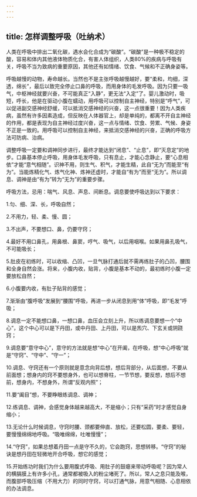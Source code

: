 ```yaml
---
---
---
```

title: 怎样调整呼吸（吐纳术）
---



人类在呼吸中排出二氧化碳，遇水会化合成为“碳酸”。“碳酸”是一种极不稳定的酸，容易和体内其他液体物质化合，有害人体组织，人类80%的疾病与呼吸有关，呼吸不当为致病的重要原因，其他还有如情绪、饮食、气候和不正确身姿等。

呼吸越慢的动物，寿命越长。当然也不是主张呼吸越慢越好，要“柔和，均细，深透，绵长”，最后以致完全停止口鼻的呼吸，而用身体的毛发呼吸。因为只要一吸气，中枢神经就要兴奋，不可能真正“入静”，更无法“入定”了。婴儿激动时，吸短，呼长，他是在驱动小腹在蠕动，用呼吸可以控制自主神经，特别是“呼气”，可以促进副交感神经舒缓，可以抵消交感神经的兴奋，这一点很重要！因为人类疾病，虽然有许多因素造成，但反映在人体器官上，却是单纯的，都离不开自主神经的作用，都是表现为自主神经过度兴奋，这一点与情绪、饮食、劳累、气候、身姿不正是一致的。用呼吸可以控制自主神经，来抵消交感神经的兴奋，正确的呼吸方法可防病、治病。

调整呼吸一定要和调神同步进行，最终才能达到“闭息”、“止息”，即“灭息定”的地步。口鼻基本停止呼吸，用身体毛发呼吸，只有息止，才能心念静止，要“心息相依”才能“意气相随”。识神不用，则生气、积气，才能生精，此自“无为”而能至“有为”。当能炼精化气、炼气化神、炼神还虚时，才能自“有为”而至“无为”。所以调息、调神是由“有为”转为“无为”的重要步骤。

呼吸方法，忌用：喘气、风息、声息、间断息。调息要使呼吸达到以下要求：

1.匀、细、深、长，呼吸自然；

2.不用力，轻、柔、慢、圆；

3.不出声，不要想口、鼻，仍要守窍；

4.最好不用口鼻孔，用鼻根、鼻窦，哼气、吸气，以后用咽喉。如果用鼻孔吸气，不可能吸长；

5.肚皮在初练时，可以收缩、凸凹，一旦气脉打通后就不需再练肚子的凸凹，腰围和全身自然会涨。将来，小腹内收，贴背，小腹是基本不动的，最初练时小腹一定要放松自然；

6.小腹要内收，有肚子贴背的感觉；

7.渐渐由“腹呼吸”发展到“腰围”呼吸，再进一步从闭息到用“体”呼吸，即“毛发”呼吸；

8.调息一定不能想口鼻，一想口鼻，血压会立刻上升，所以练调息要想一个“中心”，这个中心可以是下丹田，或中丹田、上丹田，可以是炁穴、下玄关或阴跷窍；

9.调息要“意守中心”，意守的方法就是想“中心”在开阖，在呼吸，想“中心呼吸”就是“守窍”、“守中”、“守一”；

10.调息、守窍还有一个原则就是意念向背后想，想后背部分，从后面想，不要从前面想；想身内的窍不要想身外，也可以想脊柱，一节节想，要反想，想后不想前，想身内，不想身外，所谓“反观内照”；

11.要“阖目”想，不要睁眼练调息、调神；

12.练调息、调神，会感觉身体越来越高大，不是缩小；只有“采药”时才感觉自身缩小；

13.无论什么时候调息，守窍时腰、颈都要伸直、放松，还要松圆，要柔、要轻，要慢慢绵绵地呼吸。“吸唯绵绵，吐唯慢慢”；

14.“守窍”，如果总想着丹田一点是守不久的，它会跑窍，思想转移。“守窍”的秘诀是想丹田在轻微地开合呼吸，想它的感觉；

15.开始练功时我们为什么要用腹式呼吸、用肚子的鼓瘪来带动呼吸呢？因为常人的横膈膜上有许多小孔，通常都被吸入的粉尘堵死了。所以，常人之息只能及喉，而腹部呼吸压缩（不用大力）的同时守窍，可以打通气脉，用意气相随、心息相依的办法调息。